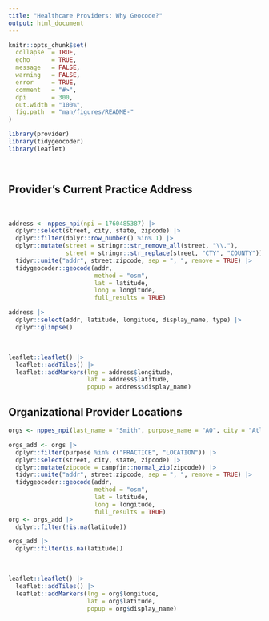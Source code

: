 ```yaml
---
title: "Healthcare Providers: Why Geocode?"
output: html_document
---
```


```r
knitr::opts_chunk$set(
  collapse  = TRUE,
  echo      = TRUE, 
  message   = FALSE, 
  warning   = FALSE,
  error     = TRUE,
  comment   = "#>",
  dpi       = 300, 
  out.width = "100%",
  fig.path  = "man/figures/README-"
)
```

```r
library(provider)   
library(tidygeocoder)
library(leaflet)  
```


<br>

## Provider's Current Practice Address

<br>

```r
address <- nppes_npi(npi = 1760485387) |> 
  dplyr::select(street, city, state, zipcode) |>
  dplyr::filter(dplyr::row_number() %in% 1) |> 
  dplyr::mutate(street = stringr::str_remove_all(street, "\\."),
                street = stringr::str_replace(street, "CTY", "COUNTY")) |> 
  tidyr::unite("addr", street:zipcode, sep = ", ", remove = TRUE) |> 
  tidygeocoder::geocode(addr, 
                        method = "osm", 
                        lat = latitude, 
                        long = longitude, 
                        full_results = TRUE)

address |> 
  dplyr::select(addr, latitude, longitude, display_name, type) |> 
  dplyr::glimpse()
```

<br>

```r
leaflet::leaflet() |> 
  leaflet::addTiles() |> 
  leaflet::addMarkers(lng = address$longitude, 
                      lat = address$latitude, 
                      popup = address$display_name)
```


## Organizational Provider Locations

```r
orgs <- nppes_npi(last_name = "Smith", purpose_name = "AO", city = "Atlanta")

orgs_add <- orgs |> 
  dplyr::filter(purpose %in% c("PRACTICE", "LOCATION")) |> 
  dplyr::select(street, city, state, zipcode) |> 
  dplyr::mutate(zipcode = campfin::normal_zip(zipcode)) |> 
  tidyr::unite("addr", street:zipcode, sep = ", ", remove = TRUE) |> 
  tidygeocoder::geocode(addr, 
                        method = "osm", 
                        lat = latitude, 
                        long = longitude, 
                        full_results = TRUE)
org <- orgs_add |> 
  dplyr::filter(!is.na(latitude))

orgs_add |> 
  dplyr::filter(is.na(latitude))
```

<br>

```r
leaflet::leaflet() |> 
  leaflet::addTiles() |> 
  leaflet::addMarkers(lng = org$longitude, 
                      lat = org$latitude, 
                      popup = org$display_name)
```
